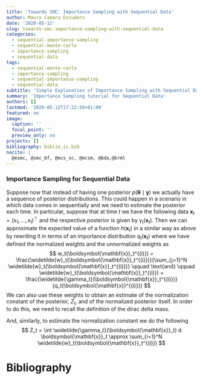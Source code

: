 ```yaml
---
title: 'Towards SMC: Importance Sampling with Sequential Data'
author: Mauro Camara Escudero
date: '2020-05-12'
slug: towards-smc-importance-sampling-with-sequential-data
categories:
  - sequential-importance-sampling
  - sequential-monte-carlo
  - importance-sampling
  - sequential-data
tags:
  - sequential-monte-carlo
  - importance-sampling
  - sequential-importance-sampling
  - sequential-data
subtitle: 'Simple Explanation of Importance Sampling with Sequential Data'
summary: 'Importance Sampling tutorial for Sequential Data'
authors: []
lastmod: '2020-05-12T17:22:50+01:00'
featured: no
image:
  caption: ''
  focal_point: ''
  preview_only: no
projects: []
bibliography: biblio_is.bib
nocite: |
  @esmc, @smc_bf, @mcs_sc, @mcsm, @bda,@brml
---
```

\newcommand{\vect}[1]{\boldsymbol{\mathbf{#1}}}
\newcommand{\vtheta}{\vect{\theta}}
\newcommand{\vy}{\vect{y}}
\newcommand{\Ebb}{\mathbb{E}}
\newcommand{\vx}{\vect{x}}

### Importance Sampling for Sequential Data
Suppose now that instead of having one posterior $p(\vtheta\mid \vy)$ we actually have a sequence of posterior distributions. This could happen in a scenario in which data comes in sequentially and we need to estimate the posterior each time. In particular, suppose that at time $t$ we have the following data $\vx_{t} = (x_1, \ldots, x_t)^\top$ and the respective posterior is given by $\gamma_t(\vx_t)$. Then we can approximate the expected value of a function $h(\vx_t)$ in a similar way as above by rewriting it in terms of an importance distribution $q_t(\vx_t)$
\begin{align}
\Ebb_{\gamma_t}\left[h(\vx_t)\right] 
&= \int  h(\vx_t)\gamma_t(\vx_t) d\vx_t \\
&= \frac{1}{Z_t}\int h(\vx_t)\frac{\widetilde{\gamma_t}(\vx_t)}{q_t(\vx_t)} q_t(\vx_t) d\vx_t \\
&= \frac{\Ebb_{q_t}\left[\frac{\widetilde{\gamma_t}(\vx_t)}{q_t(\vx_t)}h(\vx_t)\right]}{\Ebb_{q_t}\left[\frac{\widetilde{\gamma_t}(\vx_t)}{q_t(\vx_t)}\right]} \\
&\approx \sum_{i=1}^N w_t(\vx_t^{(i)}) h_t(\vx_t^{(i)}) && \vx_t^{(i)} \overset{\text{iid}}{\sim} q_t(\, \cdot\,)
\end{align}
where we have defined the normalized weights and the unnormalized weights as
$$
w_t(\vx_t^{(i)}) = \frac{\widetilde{w}_t(\vx_t^{(i)})}{\sum_{j=1}^N \widetilde{w}_t(\vx_t^{(i)})} \qquad \text{and} \qquad \widetilde{w}_t(\vx_t^{(i)}) = \frac{\widetilde{\gamma_t}(\vx_t^{(i)})}{q_t(\vx^{(i)})}
$$
We can also use these weights to obtain an estimate of the normalization constant of the posterior, $Z_t$, and of the normalized posterior itself. In order to do this, we need to recall the definition of the dirac delta mass.
\begin{align}
\gamma_t(\vx_t) 
&= \int \gamma_t(\vx_t')\delta_{\vx_t}(\vx_t') d\vx_t' \\
&\approx \frac{\sum_{i=1}^N \frac{\widetilde{\gamma_t}(\vx_t^{(i)})}{q_t(\vx_t^{(i)})}\delta_{\vx_t^{(i)}}(\vx_t)}{\sum_{j=1}^N \frac{\widetilde{\gamma_t}(\vx_t^{(j)})}{q_t(\vx_t^{(j)})}} \\
&= \sum_{i=1}^N w_t(\vx_t^{(i)}) \delta_{\vx_t^{(i)}}(\vx_t)
\end{align}

And, similarly, to estimate the normalization constant we do the following
$$
Z_t = \int \widetilde{\gamma_t}(\vx_t) d \vx_t \approx \sum_{i=1}^N \widetilde{w}_t(\vx_t^{(i)})
$$

  






# Bibliography
